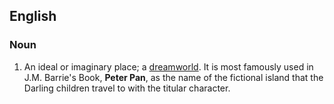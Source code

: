 ==English==

===Noun===
{{en-noun}}

# An ideal or imaginary place; a [[dreamworld]]. It is most famously used in J.M. Barrie's Book, '''Peter Pan''', as the name of the fictional island that the Darling children travel to with the titular character.
